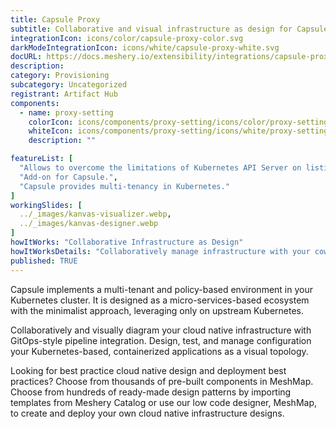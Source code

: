 ---
title: Capsule Proxy
subtitle: Collaborative and visual infrastructure as design for Capsule Proxy
integrationIcon: icons/color/capsule-proxy-color.svg
darkModeIntegrationIcon: icons/white/capsule-proxy-white.svg
docURL: https://docs.meshery.io/extensibility/integrations/capsule-proxy
description: 
category: Provisioning
subcategory: Uncategorized
registrant: Artifact Hub
components:
  - name: proxy-setting
    colorIcon: icons/components/proxy-setting/icons/color/proxy-setting-color.svg
    whiteIcon: icons/components/proxy-setting/icons/white/proxy-setting-white.svg
    description: ""

featureList: [
  "Allows to overcome the limitations of Kubernetes API Server on listing owned cluster-scoped resources.",
  "Add-on for Capsule.",
  "Capsule provides multi-tenancy in Kubernetes."
]
workingSlides: [
  ../_images/kanvas-visualizer.webp,
  ../_images/kanvas-designer.webp
]
howItWorks: "Collaborative Infrastructure as Design"
howItWorksDetails: "Collaboratively manage infrastructure with your coworkers synchronously sharing the same designs."
published: TRUE
---
<p>
Capsule implements a multi-tenant and policy-based environment in your Kubernetes cluster. It is designed as a micro-services-based ecosystem with the minimalist approach, leveraging only on upstream Kubernetes.
</p>
<p>
    Collaboratively and visually diagram your cloud native infrastructure with GitOps-style pipeline integration. Design, test, and manage configuration your Kubernetes-based, containerized applications as a visual topology.
</p>
<p>
    Looking for best practice cloud native design and deployment best practices? Choose from thousands of pre-built components in MeshMap. Choose from hundreds of ready-made design patterns by importing templates from Meshery Catalog or use our low code designer, MeshMap, to create and deploy your own cloud native infrastructure designs.
</p>
